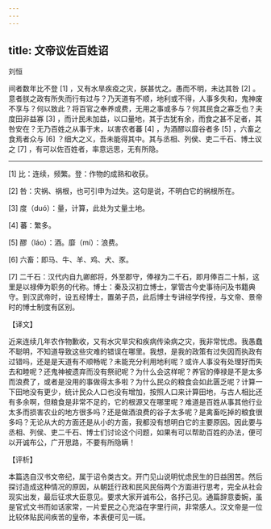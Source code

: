 ```yaml
---
---
---
```

title: 文帝议佐百姓诏
---




刘恒

间者数年比不登 [1] ，又有水旱疾疫之灾，朕甚忧之。愚而不明，未达其咎 [2] 。意者朕之政有所失而行有过与？乃天道有不顺，地利或不得，人事多失和，鬼神废不享与？何以致此？将百官之奉养或费，无用之事或多与？何其民食之寡乏也？夫度田非益寡 [3] ，而计民未加益，以口量地，其于古犹有余，而食之甚不足者，其咎安在？无乃百姓之从事于末，以害农者蕃 [4] ，为酒醪以靡谷者多 [5] ，六畜之食焉者众与 [6] ？细大之义，吾未能得其中。其与丞相、列侯、吏二千石、博土议之 [7] ，有可以佐百姓者，率意远思，无有所隐。



* * *



[1] 比：连续，频繁。登：作物的成熟和收获。

[2] 咎：灾祸、祸根，也可引申为过失。这句是说，不明白它的祸根所在。

[3] 度（duó）：量，计算，此处为丈量土地。

[4] 蕃：繁多。

[5] 醪（láo）：酒。靡（mí）：浪费。

[6] 六畜：即马、牛、羊、鸡、犬、豕。

[7] 二千石：汉代内自九卿郎将，外至郡守，俸禄为二千石，即月俸百二十斛，这里是以禄俸为职务的代称。博士：秦及汉初立博士，掌管古今史事待问及书籍典守。到汉武帝时，设五经博士，置弟子员，此后博士专讲经学传授，与文帝、景帝时的博士制度有区别。

【译文】

近来连续几年农作物歉收，又有水灾旱灾和疾病传染病之灾，我非常忧虑。我愚蠢不聪明，不知道导致这些灾难的错误在哪里。我想，是我的政策有过失因而执政有过错吗，还是是天道有不顺畅呢？未能充分利用地利呢？或许人事没有处理好而失去和睦呢？还鬼神被遗弃而没有祭祀呢？为什么会这样呢？养官的俸禄是不是太多而浪费了，或者是没用的事做得太多啦？为什么民众的粮食会如此匮乏呢？计算一下田地没有更少，统计民众人口也没有增加，按照人口来计算田地，与古人相比还有多余啊，但粮食是非常不足的，它的根源又在哪里呢？难道是百姓从事其他行业太多而损害农业的地方很多吗？还是做酒浪费的谷子太多呢？是禽畜吃掉的粮食很多吗？无论从大的方面还是从小的方面，我都没有想明白它的主要原因。因此要与丞相、列侯、吏二千石、博士们讨论这个问题，如果有可以帮助百姓的办法，便可以开诚布公，广开思路，不要有所隐瞒！

【评析】

本篇选自汉书文帝纪，属于诏令类古文。开门见山说明忧虑民生的日益困苦。然后探讨造成这种情况的原因，从朝廷行政和民风民俗两个方面进行思考，完全从社会现实出发，最后征求大臣意见。要求大家开诚布公，各抒己见。通篇辞意委婉，虽是官式文书而如话家常，一片爱民之心充溢在字里行间，非常感人。汉文帝是一位比较体贴民间疾苦的皇帝，本表便可见一斑。